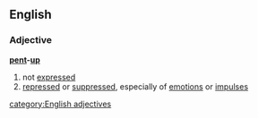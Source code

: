 ==English==
===Adjective===
'''[[pent]]-[[up]]'''
# not [[expressed]]
# [[repressed]] or [[suppressed]], especially of [[emotion]]s or [[impulse]]s
[[category:English adjectives]]